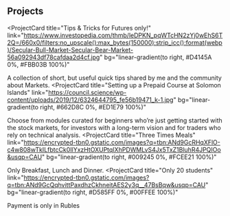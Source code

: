 ## Projects

<ProjectCard
  title="Tips & Tricks for Futures only!"
  link="https://www.investopedia.com/thmb/leDPKN_pqWTcHN2zYj0wEhS6T2Q=/660x0/filters:no_upscale():max_bytes(150000):strip_icc():format(webp)/Secular-Bull-Market-Secular-Bear-Market-56a092943df78cafdaa2d4cf.jpg"
  bg="linear-gradient(to right, #D4145A 0%, #FBB03B 100%)"
>
  A collection of short, but useful quick tips shared by me and the community
  about Markets. 
</ProjectCard>
<ProjectCard
  title="Setting up a Prepaid Course at Solomon Islands"
  link="https://council.science/wp-content/uploads/2019/12/6324644795_fe56b19471_k-1.jpg"
  bg="linear-gradient(to right, #662D8C 0%, #ED1E79 100%)"
>
  Choose from modules curated for beginners who’re just getting started with the stock markets, for investors with a long-term vision and for traders who rely on technical analysis.
</ProjectCard>
<ProjectCard
  title="Three Times Meals"
  link="https://encrypted-tbn0.gstatic.com/images?q=tbn:ANd9GcRHqXFlO-c4w808wTkILfbtcCk0IlYxzHtOXUPtqIXhPDWMLvS4Jx5TxZ1BluhR4JPQIOo&usqp=CAU"
  bg="linear-gradient(to right, #009245 0%, #FCEE21 100%)"
>
  Only Breakfast, Lunch and Dinner.
</ProjectCard>
<ProjectCard
  title="Only 20 students"
  link="https://encrypted-tbn0.gstatic.com/images?q=tbn:ANd9GcQqhvittPaxdhzCkhneitAES2y3q__47BsBqw&usqp=CAU"
  bg="linear-gradient(to right, #D585FF 0%, #00FFEE 100%)"
>
  Payment is only in Rubles
</ProjectCard>
